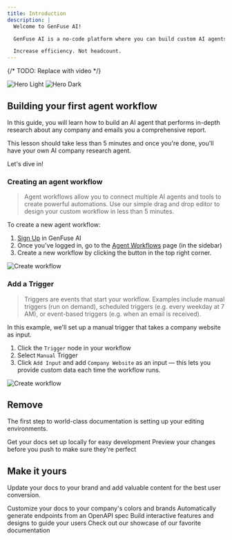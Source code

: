 ```yaml
---
title: Introduction
description: |
  Welcome to GenFuse AI!

  GenFuse AI is a no-code platform where you can build custom AI agents to automate any task. No technical skills required.

  Increase efficiency. Not headcount.
---
```


{/* TODO: Replace with video */}

<img
  className="block dark:hidden"
  src="/images/hero-light.png"
  alt="Hero Light"
/>
<img
  className="hidden dark:block"
  src="/images/hero-dark.png"
  alt="Hero Dark"
/>

## Building your first agent workflow

In this guide, you will learn how to build an AI agent that performs in-depth research about any company and emails you a comprehensive report.

This lesson should take less than 5 minutes and once you're done, you'll have your own AI company research agent.

Let's dive in!

### Creating an agent workflow

> Agent workflows allow you to connect multiple AI agents and tools to create powerful automations. 
> Use our simple drag and drop editor to design your custom workflow in less than 5 minutes.

To create a new agent workflow:

1. [Sign Up](https://genfuseai.com/sign-up) in GenFuse AI
2. Once you've logged in, go to the [Agent Workflows](https://genfuseai.com/dashboard) page (in the sidebar)
3. Create a new workflow by clicking the button in the top right corner.

<Frame>
  <img src="/images/create-workflow.png" alt="Create workflow" />
</Frame>

### Add a Trigger

> Triggers are events that start your workflow.
> Examples include manual triggers (run on demand), scheduled triggers (e.g. every weekday at 7 AM), or event-based triggers (e.g. when an email is received).

In this example, we'll set up a manual trigger that takes a company website as input.

1. Click the `Trigger` node in your workflow
2. Select `Manual` Trigger
3. Click `Add Input` and add `Company Website` as an input — this lets you provide custom data each time the workflow runs.

<Frame>
  <img src="/images/configure-trigger.png" alt="Create workflow" />
</Frame>

## Remove

The first step to world-class documentation is setting up your editing environments.

<CardGroup cols={2}>
  <Card
    title="Edit Your Docs"
    icon="pen-to-square"
    href="https://mintlify.com/docs/quickstart"
  >
    Get your docs set up locally for easy development
  </Card>
  <Card
    title="Preview Changes"
    icon="image"
    href="https://mintlify.com/docs/development"
  >
    Preview your changes before you push to make sure they're perfect
  </Card>
</CardGroup>

## Make it yours

Update your docs to your brand and add valuable content for the best user conversion.

<CardGroup cols={2}>
  <Card
    title="Customize Style"
    icon="palette"
    href="https://mintlify.com/docs/settings/global"
  >
    Customize your docs to your company's colors and brands
  </Card>
  <Card
    title="Reference APIs"
    icon="code"
    href="https://mintlify.com/docs/api-playground/openapi"
  >
    Automatically generate endpoints from an OpenAPI spec
  </Card>
  <Card
    title="Add Components"
    icon="screwdriver-wrench"
    href="https://mintlify.com/docs/content/components/accordions"
  >
    Build interactive features and designs to guide your users
  </Card>
  <Card
    title="Get Inspiration"
    icon="stars"
    href="https://mintlify.com/customers"
  >
    Check out our showcase of our favorite documentation
  </Card>
</CardGroup>

